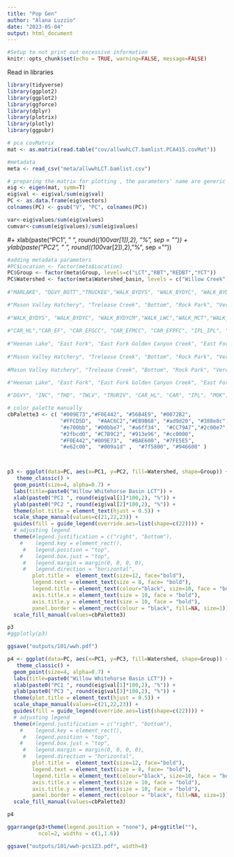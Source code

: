 ```yaml
---
title: "Pop Gen"
author: "Alana Luzzio"
date: "2023-05-04"
output: html_document
---
```



```r
#Setup to not print out excessive information
knitr::opts_chunk$set(echo = TRUE, warning=FALSE, message=FALSE)
```

Read in libraries
```r
library(tidyverse)
library(ggplot2)
library(ggplot2)
library(ggforce)
library(dplyr)
library(plotrix)
library(plotly)
library(ggpubr)
```

```r
# pca covMatrix 
mat <- as.matrix(read.table("cov/allwwhLCT.bamlist.PCA415.covMat"))

#metadata 
meta <- read_csv("meta/allwwhLCT.bamlist.csv")

# preparing the matrix for plotting , the parameters' name are generic for any covMat file
eig <- eigen(mat, symm=T)
eig$val <- eig$val/sum(eig$val)
PC <- as.data.frame(eig$vectors)
colnames(PC) <- gsub("V", "PC", colnames(PC))

var<-eig$values/sum(eig$values)
cumvar<-cumsum(eig$values)/sum(eig$values)
```
#+ xlab(paste("PC1", " ", round((100*var[1]),2), "%", sep = "")) + ylab(paste("PC2", " ", round((100*var[2]),2), "%", sep = "")) 

```r
#adding metadata parameters
#PC$Location <- factor(meta$Location)
PC$Group <- factor(meta$Group, levels=c("LCT","RBT","REDBT","YCT"))
PC$Watershed <- factor(meta$Watershed_basin, levels = c("Willow Creek", "Little Whitehorse Creek", "Whitehorse Creek","Cottonwood Creek","willow whitehorse basin"))
  
#"MARLAKE", "DGVY_BOTT","TRUCKEE","WALK_BYDYS", "WALK_BYDYC", "WALK_BYDYCM","WALK_LWC","WALK_MCT","WALK_OhCanyon","WALK_UWC","WALK_SKD","WALK_SLV","KNG_WFCC","STN_DCAC","WALK_WLF", "WALK_MILL","ONR_OharrelCreek","WALK_ByDay","WALK_Silver","WALK_Murphy","WALK_SJR"))

#"Mason Valley Hatchery", "Trelease Creek", "Bottom", "Rock Park", "Verdi Dam", "Derby Dam", "McCarren Ranch", "Riverbend", "Patagonia", "Wingfield_Downtown", "Heenan Lake", "East Fork", "East Fork Golden Canyon Creek", "East Fork Murray Canyon Creek", "East Fork Poison Flat Creek", "Independence Lake", "North Fork Pacific Creek", "North Fork Marshall Canyon Creek", "Oharrel Creek", "Pole Creek", "Upper Truckee", "North Fork Milk Ranch Creek", "Macklin Creek"))
  
#"WALK_BYDYS", "WALK_BYDYC", "WALK_BYDYCM","WALK_LWC","WALK_MCT","WALK_OhCanyon","WALK_UWC","WALK_SKD","WALK_SLV","KNG_WFCC","STN_DCAC","WALK_WLF", "WALK_MILL","ONR_OharrelCreek","WALK_ByDay","WALK_Silver","WALK_Murphy","WALK_SJR"))
  
#"CAR_HL","CAR_EF", "CAR_EFGCC", "CAR_EFMCC", "CAR_EFPFC", "IPL_IPL", "MOK_NFPC", "MOK_NFMCC", "ONR_OHC", "TKR_PC", "TKR_UP", "MOK_NFMRC", "YUB_MC"))
  
#"Heenan Lake", "East Fork", "East Fork Golden Canyon Creek", "East Fork Murray Canyon Creek", "East Fork Poison Flat Creek", "Independence Lake", "North Fork Pacific Creek", "North Fork Marshall Canyon Creek", "Oharrel Creek", "Pole Creek", "Upper", "North Fork Milk Ranch Creek", "Macklin Creek"))
  
#"Mason Valley Hatchery", "Trelease Creek", "Bottom", "Rock Park", "Verdi Dam", "Derby Dam", "McCarren Ranch", "Riverbend", "Patagonia", "Wingfield_Downtown", "EastCreek", "SeventySix", "EightMile", "IndianCreek", "LamoilleCreek", "SunCreek", "WillowCreek", "Heenan Lake", "East Fork", "East Fork Golden Canyon Creek", "East Fork Murray Canyon Creek", "East Fork Poison Flat Creek", "Independence Lake", "North Fork Pacific Creek", "North Fork Marshall Canyon Creek", "Oharrel Creek", "Pole Creek", "Upper Truckee", "North Fork Milk Ranch Creek", "Macklin Creek"))
                                                        
#Mason Valley Hatchery", "Trelease Creek", "Bottom", "Rock Park", "Verdi Dam", "Derby Dam", "McCarren Ranch", "Riverbend", "Patagonia", "Wingfield_Downtown", "EastCreek", "SeventySix", "EightMile", "IndianCreek", "LamoilleCreek", "SunCreek", "WillowCreek"))
                                                                
#"Heenan Lake", "East Fork", "East Fork Golden Canyon Creek", "East Fork Murray Canyon Creek", "East Fork Poison Flat Creek", "Independence Lake", "North Fork Pacific Creek", "North Fork Marshall Canyon Creek", "Oharrel Creek", "Pole Creek", "Upper Truckee", "North Fork Milk Ranch Creek", "Macklin Creek"))

#"DGVY", "INC", "THD", "TWLV", "TRURIV", "CAR_HL", "CAR", "IPL", "MOK", "ONR", "TKR", "YUB", "BYDY", "WLF", "MILL", "MCT", "OHC", "SKD", "SLV", "KNG", "STN", "SJR")) # if you like to order populations do this 

# color palette manually
cbPalette3 <- c( "#009E73","#F0E442", "#56B4E9", "#0072B2",
                 "#FFCD5D",  "#AAC6C2","#EB9B68", "#ad9d20", "#388e8c", "#97113a","#f072ef", "#ff3c0e",
                 "#e700bb", "#00bbe7", "#a6ff34",  "#CC79A7","#2c00e7","#D55E00", 
                 "#2fbcd0", "#C7B9C2", "#913e96", "#cc0000",
                 "#F0E442","#009E73",  "#BAE600", "#7FE5E5",
                 "#e62c00",  "#009a1d" ,  "#7f5800", "#946600" )



p3 <- ggplot(data=PC, aes(x=PC1, y=PC2, fill=Watershed, shape=Group)) + 
   theme_classic() + 
  geom_point(size=4, alpha=0.7) + 
  labs(title=paste0("Willow Whitehorse Basin LCT")) +
  xlab(paste0("PC1 ", round(eig$val[1]*100,2), "%")) +
  ylab(paste0("PC2 ", round(eig$val[2]*100,2), "%")) +
  theme(plot.title = element_text(hjust = 0.5)) +
  scale_shape_manual(values=c(21,22,23)) +
  guides(fill = guide_legend(override.aes=list(shape=c(22)))) +
  # adjusting legend
  theme(#legend.justification = c("right", "bottom"),
    #    legend.key = element_rect(),
     #   legend.position = "top",
    #    legend.box.just = "top",
     #   legend.margin = margin(0, 0, 0, 0),
     #   legend.direction = "horizontal",
        plot.title =  element_text(size=12, face="bold"),
        legend.text = element_text(size = 8, face= "bold"),
        legend.title = element_text(colour="black", size=10, face = "bold"),
        axis.title.x = element_text(size = 10, face = "bold"),
        axis.title.y = element_text(size = 10, face = "bold"),
        panel.border = element_rect(colour = "black", fill=NA, size=1)) +
  scale_fill_manual(values=cbPalette3)

p3
#ggplotly(p3)

ggsave("outputs/101/wwh.pdf")
```

```r

p4 <- ggplot(data=PC, aes(x=PC1, y=PC3, fill=Watershed, shape=Group)) + 
   theme_classic() + 
  geom_point(size=4, alpha=0.7) + 
  labs(title=paste0("Willow Whitehorse Basin LCT")) +
  xlab(paste0("PC1 ", round(eig$val[1]*100,2), "%")) +
  ylab(paste0("PC3 ", round(eig$val[3]*100,2), "%")) +
  theme(plot.title = element_text(hjust = 0.5)) +
  scale_shape_manual(values=c(21,22,23)) +
  guides(fill = guide_legend(override.aes=list(shape=c(22)))) +
  # adjusting legend
  theme(#legend.justification = c("right", "bottom"),
    #    legend.key = element_rect(),
     #   legend.position = "top",
    #    legend.box.just = "top",
     #   legend.margin = margin(0, 0, 0, 0),
     #   legend.direction = "horizontal",
        plot.title =  element_text(size=12, face="bold"),
        legend.text = element_text(size = 8, face= "bold"),
        legend.title = element_text(colour="black", size=10, face = "bold"),
        axis.title.x = element_text(size = 10, face = "bold"),
        axis.title.y = element_text(size = 10, face = "bold"),
        panel.border = element_rect(colour = "black", fill=NA, size=1)) +
  scale_fill_manual(values=cbPalette3)

p4
```

```r

ggarrange(p3+theme(legend.position = "none"), p4+ggtitle(""), 
          ncol=2, widths = c(1,1.6))

ggsave("outputs/101/wwh-pcs123.pdf", width=8)

```
